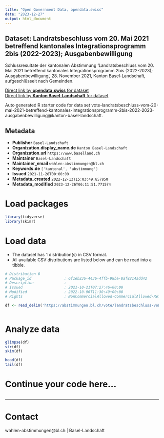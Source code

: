 ```yaml
---
title: "Open Government Data, opendata.swiss"
date: "2023-12-27"
output: html_document
---
```


## Dataset: Landratsbeschluss vom 20. Mai 2021 betreffend kantonales Integrationsprogramm 2bis (2022-2023); Ausgabenbewilligung

Schlussresultate der kantonalen Abstimmung 'Landratsbeschluss vom 20. Mai 2021 betreffend kantonales Integrationsprogramm 2bis (2022-2023); Ausgabenbewilligung', 28. November 2021, Kanton Basel-Landschaft, aufgeschlüsselt nach Gemeinden.

[Direct link by **opendata.swiss** for dataset](https://opendata.swiss/de/dataset/landratsbeschluss-vom-20-mai-2021-betreffend-kantonales-integrationsprogramm-2bis-2022-2023-aus)<br>
[Direct link by **Kanton Basel-Landschaft** for dataset](https://abstimmungen.bl.ch/vote/landratsbeschluss-vom-20-mai-2021-betreffend-kantonales-integrationsprogramm-2bis-2022-2023-ausgabenbewilligung/data)

Auto generated R starter code for data set vote-landratsbeschluss-vom-20-mai-2021-betreffend-kantonales-integrationsprogramm-2bis-2022-2023-ausgabenbewilligung@kanton-basel-landschaft.

## Metadata

- **Publisher** `Basel-Landschaft`
- **Organization.display_name.de** `Kanton Basel-Landschaft`
- **Organization.url** `https://www.baselland.ch`
- **Maintainer** `Basel-Landschaft`
- **Maintainer_email** `wahlen-abstimmungen@bl.ch`
- **Keywords.de** `['kantonal', 'abstimmung']`
- **Issued** `2021-11-28T00:00:00`
- **Metadata_created** `2022-12-13T15:03:49.857850`
- **Metadata_modified** `2023-12-26T06:11:51.771574`


# Load packages

```r

library(tidyverse)
library(skimr)

```

# Load data

-   The dataset has 1 distribution(s) in CSV format.
-   All available CSV distributions are listed below and can be read into a tibble.

```r

# Distribution 0
# Package_id               : 6f1eb236-4436-4ffb-98ba-8af8214add42
# Description              : 
# Issued                   : 2021-10-21T07:27:46+00:00
# Modified                 : 2022-10-06T11:30:49+00:00
# Rights                   : NonCommercialAllowed-CommercialAllowed-ReferenceRequired

df <- read_delim('https://abstimmungen.bl.ch/vote/landratsbeschluss-vom-20-mai-2021-betreffend-kantonales-integrationsprogramm-2bis-2022-2023-ausgabenbewilligung/data-csv')



```

# Analyze data

```r

glimpse(df)
str(df)
skim(df)

head(df)
tail(df)

```

# Continue your code here...

```r

```

------------------------------------------------------------------------

# Contact

wahlen-abstimmungen@bl.ch | Basel-Landschaft
